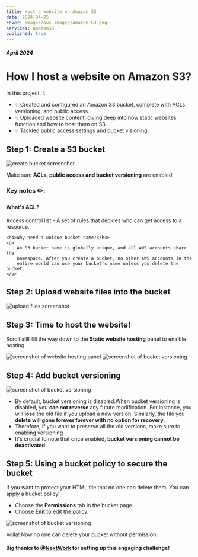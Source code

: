 ```yaml
---
title: Host a website on Amazon S3
date: 2024-04-25
cover: images/aws-images/Amazon S3.png
services: AmazonS3
published: true
---
```


##### April 2024

# How I host a website on Amazon S3?

In this project, I:

-   💡 Created and configured an Amazon S3 bucket, complete with ACLs, versioning, and public access.
-   💡 Uploaded website content, diving deep into how static websites function and how to host them on S3.
-   💡 Tackled public access settings and bucket visioning.

## Step 1: Create a S3 bucket

<img
    src="/images/aws-images/web-host-s3/create-bucket-screenshot.png"
    alt="create bucket screenshot"
/>

Make sure **ACLs, public access and bucket versioning** are enabled.

<HighlightBlock color="#f9e4ff">
    <h3>Key notes ✏️:</h3>
    <h4>What's ACL?</h4>
    <p>
        Access control list - A set of rules that decides who can get access to
        a resource.
    </p>

    <h4>Why need a unique bucket name?</h4>
    <p>
        An S3 bucket name is globally unique, and all AWS accounts share the
        namespace. After you create a bucket, no other AWS accounts in the
        entire world can use your bucket's name unless you delete the bucket.
    </p>
</HighlightBlock>

## Step 2: Upload website files into the bucket

<img
    src="/images/aws-images/web-host-s3/upload-files-screenshot.png"
    alt="upload files screenshot"
/>

## Step 3: Time to host the website!

Scroll allllllllll the way down to the **Static website hosting** panel to enalble hosting.

<img
    src="/images/aws-images/web-host-s3/website-hosting-panel.png"
    alt="screenshot of website hosting panel"
/>
<img
    src="/images/aws-images/web-host-s3/web-hosting-form.png"
    alt="screenshot of bucket versioning"
/>

## Step 4: Add bucket versioning

<img
    src="/images/aws-images/web-host-s3/bucket-versioning-screenshot.png"
    alt="screenshot of bucket versioning"
/>

-   By default, bucket versioning is disabled.When bucket versioning is disabled, you **can not reverse** any future modification. For instance, you will **lose** the old file if you upload a new version. Similarly, the file you **delete will gone forever forever with no option for recovery**.
-   Therefore, if you want to preserve all the old versions, make sure to enabling versioning
-   It's crucial to note that once enabled, **bucket versioning cannot be deactivated**.

## Step 5: Using a bucket policy to secure the bucket

If you want to protect your HTML file that no one can delete them. You can apply a bucket policy!

-   Choose the **Permissions** tab in the bucket page.
-   Choose **Edit** to edit the policy.

<img
    src="/images/aws-images/web-host-s3/apply-bucket-policy-screenshot.png"
    alt="screenshot of bucket versioning"
/>

Voila! Now no one can delete your bucket without permission!

#### Big thanks to [@NextWork](https://www.nextwork.org/) for setting up this engaging challenge!

